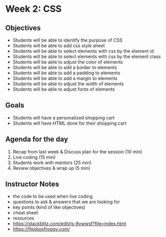 # Week 2: CSS

## Objectives

- Students will be able to identify the purpose of CSS
- Students will be able to add css style sheet
- Students will be able to select elements with css by the element id
- Students will be able to select elements with css by the element class
- Students will be able to adjust the color of elements
- Students will be able to add a border to elements
- Students will be able to add a padding to elements
- Students will be able to add a margin to elements
- Students will be able to adjust the width of elements
- Students will be able to adjust fonts of elements

## Goals

- Students will have a personalized shopping cart
- Students will have HTML done for their shopping cart

## Agenda for the day

1. Recap from last week & Discuss plan for the session (10 min)
2. Live coding (15 min)
3. Students work with mentors (25 min)
4. Review objectives & wrap up (5 min)

## Instructor Notes

- the code to be used when live coding
- questions to ask & answers that we are looking for
- key points (kind of like objectives)
- cheat sheet
- resources
- https://stackblitz.com/edit/js-8ywwsf?file=index.html
- https://flexboxfroggy.com/
